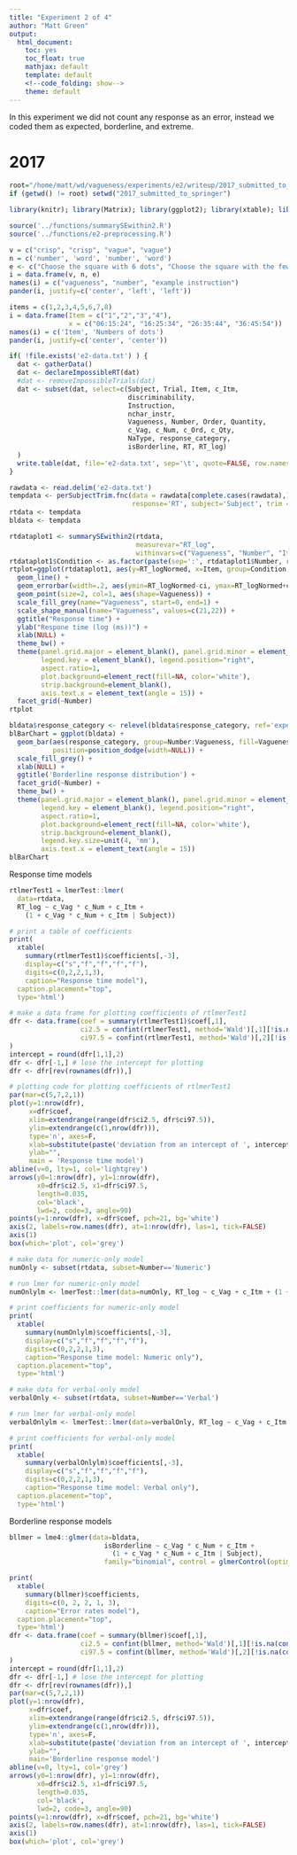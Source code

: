 ```yaml
---
title: "Experiment 2 of 4"
author: "Matt Green"
output:
  html_document:
    toc: yes
    toc_float: true
    mathjax: default
    template: default
    <!--code_folding: show-->
    theme: default
---  
```


<style>
table, th, td {
    border: 1px grey;
    border-collapse: collapse;
    padding:2px 5px 2px 5px
}  
</style>

In this experiment we did not count any response as an error, instead we coded them as expected, borderline, and extreme.

# 2017

```r
root="/home/matt/wd/vagueness/experiments/e2/writeup/2017_submitted_to_springer"
if (getwd() != root) setwd("2017_submitted_to_springer")
```

```r
library(knitr); library(Matrix); library(ggplot2); library(xtable); library(gridExtra); library(lme4); library(lmerTest);  library(data.table); library(dplyr); library(dtplyr); library(pander); library(LMERConvenienceFunctions) 
```

```r
source('../functions/summarySEwithin2.R')
source('../functions/e2-preprocessing.R')
```

```r
v = c("crisp", "crisp", "vague", "vague")
n = c('number', 'word', 'number', 'word')
e <- c("Choose the square with 6 dots", "Choose the square with the fewest dots", "Choose a square with about 10 dots", "Choose a square with few dots")
i = data.frame(v, n, e)
names(i) = c("vagueness", "number", "example instruction")
pander(i, justify=c('center', 'left', 'left'))
```

```r
items = c(1,2,3,4,5,6,7,8)
i = data.frame(Item = c("1","2","3","4"),
               x = c("06:15:24", "16:25:34", "26:35:44", "36:45:54"))
names(i) = c('Item', 'Numbers of dots')
pander(i, justify=c('center', 'center'))
```

```r
if( !file.exists('e2-data.txt') ) {
  dat <- gatherData() 
  dat <- declareImpossibleRT(dat)
  #dat <- removeImpossibleTrials(dat)
  dat <- subset(dat, select=c(Subject, Trial, Item, c_Itm, 
                              discriminability, 
                              Instruction,
                              nchar_instr,
                              Vagueness, Number, Order, Quantity, 
                              c_Vag, c_Num, c_Ord, c_Qty,
                              NaType, response_category, 
                              isBorderline, RT, RT_log)
  )
  write.table(dat, file='e2-data.txt', sep='\t', quote=FALSE, row.names = FALSE)
}
```

```r
rawdata <- read.delim('e2-data.txt')
tempdata <- perSubjectTrim.fnc(data = rawdata[complete.cases(rawdata),], 
                               response='RT', subject='Subject', trim = 2.5)$data
rtdata <- tempdata
bldata <- tempdata
```

```r
rtdataplot1 <- summarySEwithin2(rtdata, 
                                measurevar="RT_log", 
                                withinvars=c("Vagueness", "Number", "Item"), idvar="Subject")
rtdataplot1$Condition <- as.factor(paste(sep=':', rtdataplot1$Number, rtdataplot1$Vagueness))
rtplot=ggplot(rtdataplot1, aes(y=RT_logNormed, x=Item, group=Condition, fill=Vagueness)) +
  geom_line() +
  geom_errorbar(width=.2, aes(ymin=RT_logNormed-ci, ymax=RT_logNormed+ci)) +
  geom_point(size=2, col=1, aes(shape=Vagueness)) +
  scale_fill_grey(name="Vagueness", start=0, end=1) +
  scale_shape_manual(name="Vagueness", values=c(21,22)) +
  ggtitle("Response time") +
  ylab("Respone time (log (ms))") + 
  xlab(NULL) +
  theme_bw() +
  theme(panel.grid.major = element_blank(), panel.grid.minor = element_blank(),
        legend.key = element_blank(), legend.position="right",
        aspect.ratio=1,
        plot.background=element_rect(fill=NA, color='white'),
        strip.background=element_blank(),
        axis.text.x = element_text(angle = 15)) +
  facet_grid(~Number)
rtplot
```

```r
bldata$response_category <- relevel(bldata$response_category, ref='expected')
blBarChart = ggplot(bldata) +
  geom_bar(aes(response_category, group=Number:Vagueness, fill=Vagueness),
           position=position_dodge(width=NULL)) +
  scale_fill_grey() +
  xlab(NULL) +
  ggtitle('Borderline response distribution') +
  facet_grid(~Number) +
  theme_bw() +
  theme(panel.grid.major = element_blank(), panel.grid.minor = element_blank(),
        legend.key = element_blank(), legend.position="right", 
        aspect.ratio=1,
        plot.background=element_rect(fill=NA, color='white'),
        strip.background=element_blank(),
        legend.key.size=unit(4, 'mm'),
        axis.text.x = element_text(angle = 15))
blBarChart
```

Response time models 

```r
rtlmerTest1 = lmerTest::lmer(
  data=rtdata,
  RT_log ~ c_Vag * c_Num + c_Itm +
    (1 + c_Vag * c_Num + c_Itm | Subject))
```

```r

# print a table of coefficients
print(
  xtable(
    summary(rtlmerTest1)$coefficients[,-3], 
    display=c("s","f","f","f","f"),
    digits=c(0,2,2,1,3),
    caption="Response time model"),
  caption.placement="top", 
  type='html')

# make a data frame for plotting coefficients of rtlmerTest1
dfr <- data.frame(coef = summary(rtlmerTest1)$coef[,1],
                  ci2.5 = confint(rtlmerTest1, method='Wald')[,1][!is.na(confint(rtlmerTest1, method='Wald')[,1])],
                  ci97.5 = confint(rtlmerTest1, method='Wald')[,2][!is.na(confint(rtlmerTest1, method='Wald')[,2])]
)
intercept = round(dfr[1,1],2)
dfr <- dfr[-1,] # lose the intercept for plotting
dfr <- dfr[rev(rownames(dfr)),]

# plotting code for plotting coefficients of rtlmerTest1
par(mar=c(5,7,2,1))
plot(y=1:nrow(dfr), 
     x=dfr$coef, 
     xlim=extendrange(range(dfr$ci2.5, dfr$ci97.5)), 
     ylim=extendrange(c(1,nrow(dfr))),
     type='n', axes=F, 
     xlab=substitute(paste('deviation from an intercept of ', intercept, ' log RT, with 95% CI.'), list(intercept=intercept)),
     ylab="",
     main = 'Response time model')
abline(v=0, lty=1, col='lightgrey')
arrows(y0=1:nrow(dfr), y1=1:nrow(dfr), 
       x0=dfr$ci2.5, x1=dfr$ci97.5, 
       length=0.035,
       col='black',
       lwd=2, code=3, angle=90)
points(y=1:nrow(dfr), x=dfr$coef, pch=21, bg='white')
axis(2, labels=row.names(dfr), at=1:nrow(dfr), las=1, tick=FALSE)
axis(1)
box(which='plot', col='grey')
```

```r

# make data for numeric-only model
numOnly <- subset(rtdata, subset=Number=='Numeric')

# run lmer for numeric-only model
numOnlylm <- lmerTest::lmer(data=numOnly, RT_log ~ c_Vag + c_Itm + (1 + c_Vag + c_Itm | Subject))

# print coefficients for numeric-only model
print(
  xtable(
    summary(numOnlylm)$coefficients[,-3], 
    display=c("s","f","f","f","f"),
    digits=c(0,2,2,1,3),
    caption="Response time model: Numeric only"),
  caption.placement="top", 
  type='html')
```

```r
# make data for verbal-only model
verbalOnly <- subset(rtdata, subset=Number=='Verbal')

# run lmer for verbal-only model
verbalOnlylm <- lmerTest::lmer(data=verbalOnly, RT_log ~ c_Vag + c_Itm + (1 + c_Vag + c_Itm | Subject))

# print coefficients for verbal-only model
print(
  xtable(
    summary(verbalOnlylm)$coefficients[,-3], 
    display=c("s","f","f","f","f"),
    digits=c(0,2,2,1,3),
    caption="Response time model: Verbal only"),
  caption.placement="top", 
  type='html')
```

Borderline response models

```r
bllmer = lme4::glmer(data=bldata,
                        isBorderline ~ c_Vag * c_Num + c_Itm +
                          (1 + c_Vag * c_Num + c_Itm | Subject),
                        family="binomial", control = glmerControl(optimizer = "bobyqa"))
```

```r
print(
  xtable(
    summary(bllmer)$coefficients,
    digits=c(0, 2, 2, 1, 3),
    caption="Error rates model"),
  caption.placement="top", 
  type='html')
dfr <- data.frame(coef = summary(bllmer)$coef[,1],
                  ci2.5 = confint(bllmer, method='Wald')[,1][!is.na(confint(bllmer, method='Wald')[,1])],
                  ci97.5 = confint(bllmer, method='Wald')[,2][!is.na(confint(bllmer, method='Wald')[,2])]
)
intercept = round(dfr[1,1],2)
dfr <- dfr[-1,] # lose the intercept for plotting
dfr <- dfr[rev(rownames(dfr)),]
par(mar=c(5,7,2,1))
plot(y=1:nrow(dfr), 
     x=dfr$coef, 
     xlim=extendrange(range(dfr$ci2.5, dfr$ci97.5)), 
     ylim=extendrange(c(1,nrow(dfr))),
     type='n', axes=F, 
     xlab=substitute(paste('deviation from an intercept of ', intercept, ' with 95% CI.'), list(intercept=intercept)),
     ylab="",
     main='Borderline response model')
abline(v=0, lty=1, col='grey')
arrows(y0=1:nrow(dfr), y1=1:nrow(dfr), 
       x0=dfr$ci2.5, x1=dfr$ci97.5, 
       length=0.035,
       col='black',
       lwd=2, code=3, angle=90)
points(y=1:nrow(dfr), x=dfr$coef, pch=21, bg='white')
axis(2, labels=row.names(dfr), at=1:nrow(dfr), las=1, tick=FALSE)
axis(1)
box(which='plot', col='grey')
```


